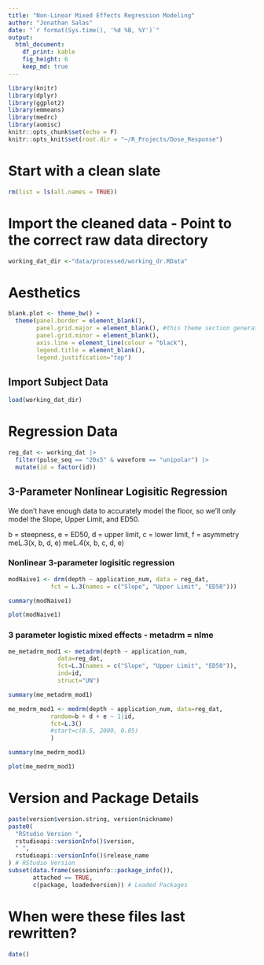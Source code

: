 ```yaml
---
title: "Non-Linear Mixed Effects Regression Modeling" 
author: "Jonathan Salas"
date: "`r format(Sys.time(), '%d %B, %Y')`"
output: 
  html_document: 
    df_print: kable
    fig_height: 6
    keep_md: true
---
```


```r
library(knitr)
library(dplyr)
library(ggplot2)
library(emmeans)
library(medrc)
library(aomisc)
knitr::opts_chunk$set(echo = F)
knitr::opts_knit$set(root.dir = "~/R_Projects/Dose_Response")
```

# Start with a clean slate

```r
rm(list = ls(all.names = TRUE))
```

# Import the cleaned data - Point to the correct raw data directory

```r
working_dat_dir <-"data/processed/working_dr.RData"
```

# Aesthetics

```r
blank.plot <- theme_bw() +
  theme(panel.border = element_blank(), 
        panel.grid.major = element_blank(), #this theme section generates a blank canvas
        panel.grid.minor = element_blank(), 
        axis.line = element_line(colour = "black"),
        legend.title = element_blank(),
        legend.justification="top")
```

## Import Subject Data
```r
load(working_dat_dir)
```

# Regression Data

```r
reg_dat <- working_dat |>
  filter(pulse_seq == "20x5" & waveform == "unipolar") |>
  mutate(id = factor(id))
```


## 3-Parameter Nonlinear Logisitic Regression

We don't have enough data to accurately model the floor, so we'll only model the Slope, Upper Limit, and ED50.

b = steepness, e = ED50, d = upper limit, c = lower limit, f = asymmetry
meL.3(x, b, d, e)
meL.4(x, b, c, d, e)

### Nonlinear 3-parameter logisitic regression 

```r
modNaive1 <- drm(depth ~ application_num, data = reg_dat,
            fct = L.3(names = c("Slope", "Upper Limit", "ED50")))
```

```r
summary(modNaive1)
```

```r
plot(modNaive1)
```

### 3 parameter logistic mixed effects - metadrm = nlme

```r
me_metadrm_mod1 <- metadrm(depth ~ application_num,
              data=reg_dat,
              fct=L.3(names = c("Slope", "Upper Limit", "ED50")),
              ind=id,
              struct="UN")
```

```r
summary(me_metadrm_mod1)
```

```r
me_medrm_mod1 <- medrm(depth ~ application_num, data=reg_dat,
            random=b + d + e ~ 1|id,
            fct=L.3()
            #start=c(0.5, 2000, 0.05)
            )
```
```r
summary(me_medrm_mod1)
```
```r
plot(me_medrm_mod1)
```

# Version and Package Details

```r
paste(version$version.string, version$nickname)
paste0(
  "RStudio Version ",
  rstudioapi::versionInfo()$version,
  " ",
  rstudioapi::versionInfo()$release_name
) # RStudio Version
subset(data.frame(sessioninfo::package_info()),
       attached == TRUE,
       c(package, loadedversion)) # Loaded Packages
```

# When were these files last rewritten?

```r
date()
```